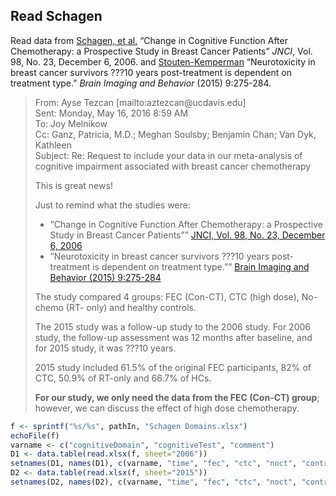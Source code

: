## Read Schagen

Read data from 
[Schagen, et al.](http://www.ncbi.nlm.nih.gov/pubmed/17148777)
"Change in Cognitive Function After Chemotherapy: a Prospective Study in Breast Cancer Patients"
*JNCI*,
Vol. 98, No. 23, December 6, 2006.
and
[Stouten-Kemperman](http://www.ncbi.nlm.nih.gov/pubmed/24858488)
"Neurotoxicity in breast cancer survivors ???10 years post-treatment is dependent on treatment type."
*Brain Imaging and Behavior*
(2015) 9:275-284.

> From: Ayse Tezcan [mailto:aztezcan@ucdavis.edu]   
> Sent: Monday, May 16, 2016 8:59 AM  
> To: Joy Melnikow  
> Cc: Ganz, Patricia, M.D.; Meghan Soulsby; Benjamin Chan; Van Dyk, Kathleen  
> Subject: Re: Request to include your data in our meta-analysis of cognitive
> impairment  associated with breast cancer chemotherapy
> 
> This is great news!
> 
> Just to remind what the studies were:
> 
> * "Change in Cognitive Function After Chemotherapy: a Prospective Study in Breast Cancer Patients"" [JNCI, Vol. 98, No. 23, December 6, 2006](http://www.ncbi.nlm.nih.gov/pubmed/17148777)
> * "Neurotoxicity in breast cancer survivors ???10 years post-treatment is dependent on treatment type."" [Brain Imaging and Behavior (2015) 9:275-284](http://www.ncbi.nlm.nih.gov/pubmed/24858488)
> 
> The study compared 4 groups: FEC (Con-CT), CTC (high dose), No-chemo (RT-
> only) and healthy controls.
> 
> The 2015 study was a follow-up study to the 2006 study. For 2006 study, the
> follow-up assessment was 12 months after baseline, and for 2015 study, it
> was ???10 years.
> 
> 2015 study included 61.5% of the original FEC participants, 82% of CTC,
> 50.9% of RT-only and 66.7% of HCs.
> 
> **For our study, we only need the data from the FEC (Con-CT) group**; however,
> we can discuss the effect of high dose chemotherapy.

```r
f <- sprintf("%s/%s", pathIn, "Schagen Domains.xlsx")
echoFile(f)
varname <- c("cognitiveDomain", "cognitiveTest", "comment")
D1 <- data.table(read.xlsx(f, sheet="2006"))
setnames(D1, names(D1), c(varname, "time", "fec", "ctc", "noct", "control"))
D2 <- data.table(read.xlsx(f, sheet="2015"))
setnames(D2, names(D2), c(varname, "time", "fec", "ctc", "noct", "control"))
```
